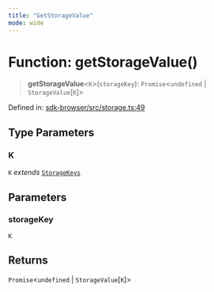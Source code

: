 ```yaml
---
title: "GetStorageValue"
mode: wide
---
```

  
# Function: getStorageValue()

> **getStorageValue**\<`K`\>(`storageKey`): `Promise`\<`undefined` \| `StorageValue`\[`K`\]\>

Defined in: [sdk-browser/src/storage.ts:49](https://github.com/tkhq/sdk/blob/94193410cf3571aa019a0b9408107eeb43e39e16/packages/sdk-browser/src/storage.ts#L49)

## Type Parameters

### K

`K` *extends* [`StorageKeys`](../StorageKeys/readme)

## Parameters

### storageKey

`K`

## Returns

`Promise`\<`undefined` \| `StorageValue`\[`K`\]\>
